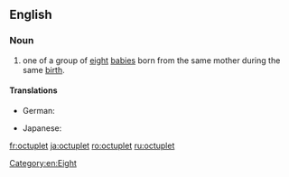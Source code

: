 ==English==

===Noun===
{{en-noun}}

# one of a group of [[eight]] [[baby|babies]] born from the same mother during the same [[birth]].

====Translations====
{{trans-top|one of eight babies born at the same birth}}
* German: {{t+|de|Achtling|m}}
{{trans-mid}}
* Japanese: {{t+|ja|八つ子|tr=yatsugo|sc=Jpan}}

[[Category:en:Eight]]

[[fr:octuplet]]
[[ja:octuplet]]
[[ro:octuplet]]
[[ru:octuplet]]